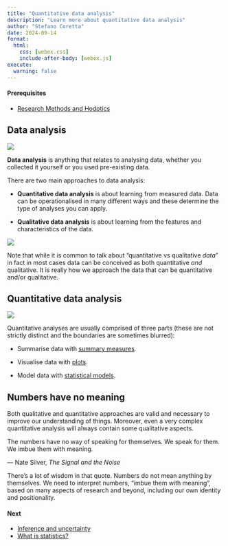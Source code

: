 ```yaml
---
title: "Quantitative data analysis"
description: "Learn more about quantitative data analysis"
author: "Stefano Coretta"
date: 2024-09-14
format: 
  html:
    css: [webex.css]
    include-after-body: [webex.js]
execute: 
  warning: false
---
```


::: callout-warning
#### Prerequisites

- [Research Methods and Hodotics](hodotics.qmd)
:::

## Data analysis

![](../img/res-process-data-ana.png)

**Data analysis** is anything that relates to analysing data, whether you collected it yourself or you used pre-existing data.

There are two main approaches to data analysis:

- **Quantitative data analysis** is about learning from measured data. Data can be operationalised in many different ways and these determine the type of analyses you can apply.

- **Qualitative data analysis** is about learning from the features and characteristics of the data.

![](../img/data-quant-qual.png)

Note that while it is common to talk about "quantitative vs qualitative *data*" in fact in most cases data can be conceived as both quantitative *and* qualitative. It is really how we approach the data that can be quantitative and/or qualitative.

## Quantitative data analysis

![](../img/data-quant.png)

Quantitative analyses are usually comprised of three parts (these are not strictly distinct and the boundaries are sometimes blurred):

- Summarise data with [summary measures](summaries.qmd).

- Visualise data with [plots](intro-plot.qmd).

- Model data with [statistical models](intro-regression.qmd).

## Numbers have no meaning

Both qualitative and quantitative approaches are valid and necessary to improve our understanding of things. Moreover, even a very complex quantitative analysis will always contain some qualitative aspects.

::: callout-important

The numbers have no way of speaking for themselves. We speak for them. We imbue them with meaning.

— Nate Silver, *The Signal and the Noise*

:::

There's a lot of wisdom in that quote. Numbers do not mean anything by themselves. We need to interpret numbers, "imbue them with meaning", based on many aspects of research and beyond, including our own identity and positionality.

::: callout-note
#### Next

- [Inference and uncertainty](inference.qmd)
- [What is statistics?](statistics.qmd)
:::
